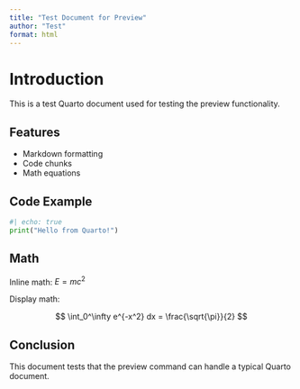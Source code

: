 ```yaml
---
title: "Test Document for Preview"
author: "Test"
format: html
---
```


# Introduction

This is a test Quarto document used for testing the preview functionality.

## Features

- Markdown formatting
- Code chunks
- Math equations

## Code Example

```python
#| echo: true
print("Hello from Quarto!")
```

## Math

Inline math: $E = mc^2$

Display math:

$$
\int_0^\infty e^{-x^2} dx = \frac{\sqrt{\pi}}{2}
$$

## Conclusion

This document tests that the preview command can handle a typical Quarto document.
